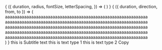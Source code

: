 

<Meta title="Components" />

<Canvas>
  <Story
    name="SaveTheDate"
    argTypes={{
      duration: { control: 'number', defaultValue: 10 },
      radius: { control: 'number', defaultValue: 80 },
      fontSize: { control: 'number', defaultValue: 16 },
      letterSpacing: { control: 'number', defaultValue: 10.5 },
    }}
  >
    {
      ({
        duration,
        radius,
        fontSize,
        letterSpacing,
      }) => (
        <SaveTheDate
          duration={duration}
          radius={radius}
          fontSize={`${fontSize}px`}
          letterSpacing={`${letterSpacing}px`}
        />
      )
    }
  </Story>
</Canvas>

<Canvas>
  <Story
    name="FadeInArticle"
    argTypes={{
      duration: { control: 'number', defaultValue: 1.5 },
      from: { control: 'text', defaultValue: '-20%' },
      to: { control: 'text', defaultValue: '0' },
      direction: {
        control: { type: 'select'},
         options: ['top', 'bottom', 'left', 'right'],
        defaultValue: 'left',
      },
    }}
  >
    {
      ({ duration, direction, from, to }) => (
        <FadeInArticle
          direction={direction}
          duration={duration}
          from={from}
          to={to}
        >
          aaaaaaaaaaaaaaaaaaaaaaaaaaaaaaaaaaaaaaaaaaaaaaaaaaaaaaaaaaaa
          <br />
          aaaaaaaaaaaaaaaaaaaaaaaaaaaaaaaaaaaaaaaaaaaaaaaaaaaaaaaaaaaa
          <br />
          aaaaaaaaaaaaaaaaaaaaaaaaaaaaaaaaaaaaaaaaaaaaaaaaaaaaaaaaaaaa
          <br />
          aaaaaaaaaaaaaaaaaaaaaaaaaaaaaaaaaaaaaaaaaaaaaaaaaaaaaaaaaaaa
          <br />
          aaaaaaaaaaaaaaaaaaaaaaaaaaaaaaaaaaaaaaaaaaaaaaaaaaaaaaaaaaaa
          <br />
        </FadeInArticle>
      )
    }
  </Story>
</Canvas>

<Canvas>
  <Story name="Title">
    <Title>this is title text</Title>
  </Story>
</Canvas>

<Canvas>
  <Story name="SubTitle">
    <SubTitle>this is Subtitle text</SubTitle>
  </Story>
</Canvas>

<Canvas>
  <Story name="TextType1">
    <TextType1>this is text type 1</TextType1>
  </Story>
</Canvas>

<Canvas>
  <Story name="TextType2">
    <TextType2>this is text type 2</TextType2>
  </Story>
</Canvas>

<Canvas>
  <Story name="Ball">
    <Ball color="red" />
  </Story>
</Canvas>

<Canvas>
  <Story name="CopyButton">
    <CopyButton>Copy</CopyButton>
  </Story>
</Canvas>
